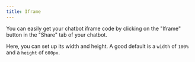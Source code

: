 ```yaml
---
title: Iframe
---
```


You can easily get your chatbot iframe code by clicking on the "Iframe" button in the "Share" tab of your chatbot.

Here, you can set up its width and height. A good default is a `width` of `100%` and a `height` of `600px`.
